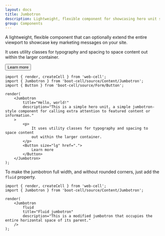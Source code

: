 ```yaml
---
layout: docs
title: Jumbotron
description: Lightweight, flexible component for showcasing hero unit style content.
group: Components
---
```




A lightweight, flexible component that can optionally extend the entire viewport to showcase key marketing messages on your site.

<Example>
    <Jumbotron
        title="Hello, world!"
        description="This is a simple hero unit, a simple jumbotron-style component for calling extra attention to featured content or information."
    >
        <p>
            It uses utility classes for typography and spacing to space content
            out within the larger container.
        </p>
        <Button size="lg" href=".">
            Learn more
        </Button>
    </Jumbotron>
</Example>

```TSX
import { render, createCell } from 'web-cell';
import { Jumbotron } from 'boot-cell/source/Content/Jumbotron';
import { Button } from 'boot-cell/source/Form/Button';

render(
    <Jumbotron
        title="Hello, world!"
        description="This is a simple hero unit, a simple jumbotron-style component for calling extra attention to featured content or information."
    >
        <p>
            It uses utility classes for typography and spacing to space content
            out within the larger container.
        </p>
        <Button size="lg" href=".">
            Learn more
        </Button>
    </Jumbotron>
);
```

To make the jumbotron full width, and without rounded corners, just add the `fluid` property.

<Example>
    <Jumbotron
        fluid
        title="Fluid jumbotron"
        description="This is a modified jumbotron that occupies the entire horizontal space of its parent."
    />
</Example>

```TSX
import { render, createCell } from 'web-cell';
import { Jumbotron } from 'boot-cell/source/Content/Jumbotron';

render(
    <Jumbotron
        fluid
        title="Fluid jumbotron"
        description="This is a modified jumbotron that occupies the entire horizontal space of its parent."
    />
);
```

